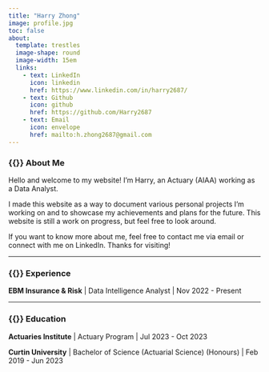 ```yaml
---
title: "Harry Zhong"
image: profile.jpg
toc: false
about:
  template: trestles
  image-shape: round
  image-width: 15em
  links: 
    - text: LinkedIn
      icon: linkedin
      href: https://www.linkedin.com/in/harry2687/
    - text: Github
      icon: github
      href: https://github.com/Harry2687
    - text: Email
      icon: envelope
      href: mailto:h.zhong2687@gmail.com
---
```



### {{<fa user-tie>}} About Me

Hello and welcome to my website! I’m Harry, an Actuary (AIAA) working as a Data Analyst.

I made this website as a way to document various personal projects I'm working on and to showcase my achievements and plans for the future. This website is still a work on progress, but feel free to look around.

If you want to know more about me, feel free to contact me via email or connect with me on LinkedIn. Thanks for visiting!

---

### {{<fa briefcase>}} Experience

**EBM Insurance & Risk** | Data Intelligence Analyst | Nov 2022 - Present

---

### {{<fa graduation-cap>}} Education

**Actuaries Institute** | Actuary Program | Jul 2023 - Oct 2023

**Curtin University** | Bachelor of Science (Actuarial Science) (Honours) | Feb 2019 - Jun 2023

